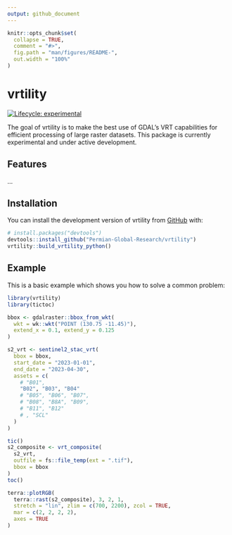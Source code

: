 ```yaml
---
output: github_document
---
```


<!-- README.md is generated from README.Rmd. Please edit that file -->

```r
knitr::opts_chunk$set(
  collapse = TRUE,
  comment = "#>",
  fig.path = "man/figures/README-",
  out.width = "100%"
)
```

# vrtility

<!-- badges: start -->
[![Lifecycle: experimental](https://img.shields.io/badge/lifecycle-experimental-orange.svg)](https://lifecycle.r-lib.org/articles/stages.html#experimental)
<!-- badges: end -->

The goal of vrtility is to make the best use of GDAL's VRT capabilities for
efficient processing of large raster datasets. This package is currently
experimental and under active development.

## Features

...

## Installation

You can install the development version of vrtility from [GitHub](https://github.com/) with:

``` r
# install.packages("devtools")
devtools::install_github("Permian-Global-Research/vrtility")
vrtility::build_vrtility_python()
```

## Example

This is a basic example which shows you how to solve a common problem:

```r
library(vrtility)
library(tictoc)

bbox <- gdalraster::bbox_from_wkt(
  wkt = wk::wkt("POINT (130.75 -11.45)"),
  extend_x = 0.1, extend_y = 0.125
)

s2_vrt <- sentinel2_stac_vrt(
  bbox = bbox,
  start_date = "2023-01-01",
  end_date = "2023-04-30",
  assets = c(
    # "B01",
    "B02", "B03", "B04"
    # "B05", "B06", "B07",
    # "B08", "B8A", "B09",
    # "B11", "B12"
    # , "SCL"
  )
)

tic()
s2_composite <- vrt_composite(
  s2_vrt,
  outfile = fs::file_temp(ext = ".tif"),
  bbox = bbox
)
toc()

terra::plotRGB(
  terra::rast(s2_composite), 3, 2, 1,
  stretch = "lin", zlim = c(700, 2200), zcol = TRUE,
  mar = c(2, 2, 2, 2),
  axes = TRUE
)
```

